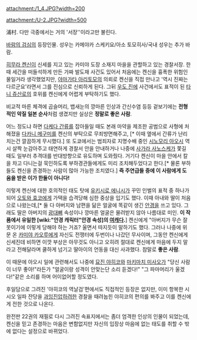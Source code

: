attachment:/1_4.JPG?width=200

attachment:/U-2.JPG?width=500
 
浦村. 다만 극중에서는 거의 '서장''이라고만 불린다.

[[바람의 검심]]의 등장인물. 성우는 카메야카 스케키요/아소 토모히사/국내 성우는 추가 바람.

[[히무라 켄신]]이 신세를 지고 있는 카미야 도장 소재지 마을을 관할하고 있는 경찰서장. 한때 세간을 떠들석하게 만든 가짜 발도재 사건도 있어서 처음에는 켄신을 흉폭한 위험인물일거라 생각했었지만, [[야마가타 아리토모]]의 의뢰로 켄신을 직접 만나고 '역시 진짜는 다르군요'라면서 그를 진심으로 신뢰하게 된다. 그뒤 [[우도 진에]] 사건에서도 표적이 된 [[타니 쥬산로]]의 호위를 켄신에게 어렵게 부탁하기도 했다.

비교적 마른 체격에 곱슬머리, 뱁새눈의 깡마른 인상과 간신수염 등등 겉보기에는 '''전형적인 악질 일본 순사'''처럼 생겼지만 실상은 '''정말로 좋은 사람'''. 

어느 정도냐 하면 [[다케다 간류]]를 잡아들일 때도 본래 마약을 제조한 공범으로 사형에 처해졌을 [[다카니 메구미]]를 켄신의 부탁으로 무죄방면해주고, [* 이때 옆에서 간류가 난리치는건 깔끔하게 무시했다.] 또 도쿄에서는 범죄자로 지명수배 중인 [[시노모리 아오시]] 역시 살짝 눈감아주고 태연하게 경찰서 안을 안내하거나 나중에 [[사가라 사노스케]]가 쫓길 때도 일부러 추격대를 반대방향으로 유도하며 도와줬다. 거기다 켄신이 마을 안에서 칼을 차고 다니는걸 묵인하도록 부하경관들에게도 미리 조치해두었다고 한다.[* 물론 부하들도 켄신을 존경하는 사람이 많아 가능한 조치였다.] '''즉 주연급들 중에 이 사람에게 도움을 받은 이가 한둘이 아니다!'''

이렇게 켄신에 대한 호의적인 태도 탓에 [[유키시로 에니시]]가 꾸민 인벌의 표적 중 하나가 되어 [[오토와 효코]]에게 가택을 습격당해 심한 중상을 입기도 했다. 이때 아내와 딸이 처음으로 나왔는데,[* 둘 다 아버지와 남편을 닮은 얼굴에 똑같이 생긴 [[안경]]을 쓰고 있다. 그래도 딸은 아버지의 [[광대뼈]] 속성이나 깡마른 얼굴은 물려받지 않아 나름대로 미인. '''이 작품에서 유일한 [wiki:"안경 캐릭터"안경 속성]의 [[여캐]]다.'''] 켄신에게 "아버지가 무슨 잘못이기에 이렇게 당해야 하는 거죠? 울면서 따지듯이 말하기도 했다. 그러나 나중에 위문 온 [[카미야 카오루]]에게 자신도 전쟁터에 두번이나 나갔던 무사이며, 그동안 켄신에게 신세진데 비하면 이깟 부상은  아무것도 아니고 오히려 절대로 켄신에게 마음에 두지 말라고 전해달라며 쿨하게 넘기고 딸아이의 언동을 대신 사과했다. 참말로 '''좋은 사람'''. 

이 때문에 아오시 일에 관련해서도 나중에 [[묘진 야히코]]와 [[마키마치 미사오]]가 "당신 사람이 너무 좋아!"라든가 "얼굴이랑 성격이 안맞는단 소리 듣겠다!" "그 파마머리가 울겠다!"같은 소리를 하며 어이없어할 정도였다.

후일담으로 그려진 '야히코의 역날검'편에서도 직접적인 등장은 없지만, 이미 항복한 시시오 일파 잔당을 [[과잉진압]]하려한 경찰을 때려눕힌 야히코의 편의를 봐주고 이를 켄신에게 전한 것으로 나온다.

완전판 22권의 재필로 다시 그려진 속표지에서는 좀더 엄격한 인상의 인물이 되었는데, 켄신을 믿고 존경하는 마음은 변함없지만 자신의 입장상 마음에 없는 태도를 취할 수 밖에 없다는 설정으로 바뀌었다.
